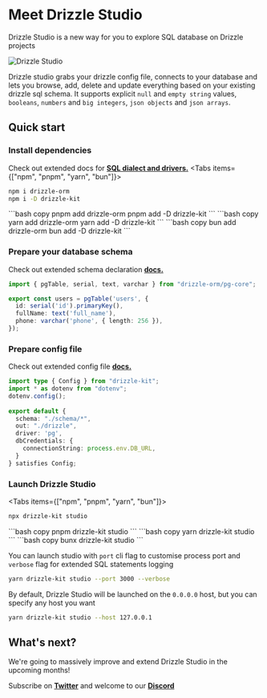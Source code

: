 
# Meet Drizzle Studio
Drizzle Studio is a new way for you to explore SQL database on Drizzle projects

![Drizzle Studio](../../assets/drizzle-studio.jpg)

Drizzle studio grabs your drizzle config file, connects to your database and lets you browse, add, 
delete and update everything based on your existing drizzle sql schema. It supports explicit `null` and `empty string` values, 
`booleans`, `numbers` and `big integers`, `json objects` and `json arrays`.

## Quick start
<Steps>

### Install dependencies
Check out extended docs for **[SQL dialect and drivers.](/docs/installation-and-db-connection)**
<Tabs items={["npm", "pnpm", "yarn", "bun"]}>
<Tab>
```bash copy
npm i drizzle-orm
npm i -D drizzle-kit
```
</Tab>
<Tab>
```bash copy
pnpm add drizzle-orm
pnpm add -D drizzle-kit
```
</Tab>
<Tab>
```bash copy
yarn add drizzle-orm
yarn add -D drizzle-kit
```
</Tab>
<Tab>
```bash copy
bun add drizzle-orm
bun add -D drizzle-kit
```
</Tab>
</Tabs>

### Prepare your database schema
Check out extended schema declaration **[docs.](/docs/sql-schema-declaration)**
```typescript copy filename="schema.ts"
import { pgTable, serial, text, varchar } from "drizzle-orm/pg-core";

export const users = pgTable('users', {
  id: serial('id').primaryKey(),
  fullName: text('full_name'),
  phone: varchar('phone', { length: 256 }),
});
```

### Prepare config file
Check out extended config file **[docs.](/kit-docs/conf)**
```typescript copy filename="drizzle.config.ts"
import type { Config } from "drizzle-kit";
import * as dotenv from "dotenv";
dotenv.config();
 
export default {
  schema: "./schema/*",
  out: "./drizzle",
  driver: 'pg',
  dbCredentials: {
    connectionString: process.env.DB_URL,
  }
} satisfies Config;
```
### Launch Drizzle Studio
<Tabs items={["npm", "pnpm", "yarn", "bun"]}>
<Tab>
```bash copy
npx drizzle-kit studio
```
</Tab>
<Tab>
```bash copy
pnpm drizzle-kit studio
```
</Tab>
<Tab>
```bash copy
yarn drizzle-kit studio
```
</Tab>
<Tab>
```bash copy
bunx drizzle-kit studio
```
</Tab>
</Tabs>

You can launch studio with `port` cli flag to customise process port and `verbose` flag for extended SQL statements logging
```bash
yarn drizzle-kit studio --port 3000 --verbose
```

By default, Drizzle Studio will be launched on the `0.0.0.0` host, but you can specify any host you want
```bash
yarn drizzle-kit studio --host 127.0.0.1
```
</Steps>


## What's next?
We're going to massively improve and extend Drizzle Studio in the upcoming months!   

Subscribe on **[Twitter](https://twitter.com/drizzleorm)** and welcome to our **[Discord](https://driz.li/discord)**